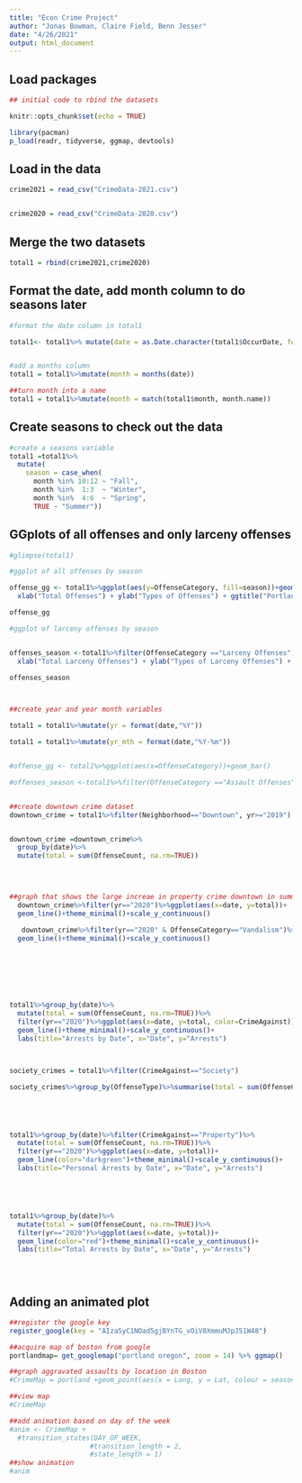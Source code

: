 ```yaml
---
title: "Econ Crime Project"
author: "Jonas Bowman, Claire Field, Benn Jesser"
date: "4/26/2021"
output: html_document
---
```


## Load packages

```r

## initial code to rbind the datasets

knitr::opts_chunk$set(echo = TRUE)

library(pacman)
p_load(readr, tidyverse, ggmap, devtools)
```


## Load in the data

```r
crime2021 = read_csv("CrimeData-2021.csv")


crime2020 = read_csv("CrimeData-2020.csv")
```

## Merge the two datasets

```r

total1 = rbind(crime2021,crime2020)

```

## Format the date, add month column to do seasons later

```r

#format the date column in total1

total1<- total1%>% mutate(date = as.Date.character(total1$OccurDate, format = "%m/%d/%Y")) 


#add a months column
total1 = total1%>%mutate(month = months(date))

##turn month into a name
total1 = total1%>%mutate(month = match(total1$month, month.name))
```

## Create seasons to check out the data

```r
                         
#create a seasons variable
total1 =total1%>%
  mutate(
    season = case_when(
      month %in% 10:12 ~ "Fall",
      month %in%  1:3  ~ "Winter",
      month %in%  4:6  ~ "Spring",
      TRUE ~ "Summer"))

```

## GGplots of all offenses and only larceny offenses

```r
#glimpse(total1)

#ggplot of all offenses by season

offense_gg <- total1%>%ggplot(aes(y=OffenseCategory, fill=season))+geom_bar() +
  xlab("Total Offenses") + ylab("Types of Offenses") + ggtitle("Portland Total Offenses by Season, 2020-2021")

offense_gg

#ggplot of larceny offenses by season


offenses_season <-total1%>%filter(OffenseCategory =="Larceny Offenses")%>%ggplot(aes(y=OffenseType, fill=season))+geom_bar() +
  xlab("Total Larceny Offenses") + ylab("Types of Larceny Offenses") + ggtitle("Portland Larceny by Season, 2020-2021")

offenses_season



##create year and year month variables 

total1 = total1%>%mutate(yr = format(date,"%Y"))

total1 = total1%>%mutate(yr_mth = format(date,"%Y-%m"))


#offense_gg <- total1%>%ggplot(aes(x=OffenseCategory))+geom_bar()

#offenses_season <-total1%>%filter(OffenseCategory =="Assault Offenses")%>%ggplot(aes(x=season))+geom_bar()


##create downtown crime dataset
downtown_crime = total1%>%filter(Neighborhood=="Downtown", yr>="2019") 


downtown_crime =downtown_crime%>%
  group_by(date)%>%
  mutate(total = sum(OffenseCount, na.rm=TRUE))
  
  


##graph that shows the large increae in property crime downtown in summer 2020
  downtown_crime%>%filter(yr=="2020")%>%ggplot(aes(x=date, y=total))+
  geom_line()+theme_minimal()+scale_y_continuous()
  
   downtown_crime%>%filter(yr=="2020" & OffenseCategory=="Vandalism")%>%ggplot(aes(x=date, y=total))+
  geom_line()+theme_minimal()+scale_y_continuous()
  
  
  
  

   
   
total1%>%group_by(date)%>%
  mutate(total = sum(OffenseCount, na.rm=TRUE))%>%
  filter(yr=="2020")%>%ggplot(aes(x=date, y=total, color=CrimeAgainst))+
  geom_line()+theme_minimal()+scale_y_continuous()+
  labs(title="Arrests by Date", x="Date", y="Arrests")



society_crimes = total1%>%filter(CrimeAgainst=="Society")

society_crimes%>%group_by(OffenseType)%>%summarise(total = sum(OffenseCount, na.rm = TRUE)ggplot(aes(x=yr_mth ,y=total, fill=OffenseType))+geom_line()+theme_minimal()





total1%>%group_by(date)%>%filter(CrimeAgainst=="Property")%>%
  mutate(total = sum(OffenseCount, na.rm=TRUE))%>%
  filter(yr=="2020")%>%ggplot(aes(x=date, y=total))+
  geom_line(color="darkgreen")+theme_minimal()+scale_y_continuous()+
  labs(title="Personal Arrests by Date", x="Date", y="Arrests")





total1%>%group_by(date)%>%
  mutate(total = sum(OffenseCount, na.rm=TRUE))%>%
  filter(yr=="2020")%>%ggplot(aes(x=date, y=total))+
  geom_line(color="red")+theme_minimal()+scale_y_continuous()+
  labs(title="Total Arrests by Date", x="Date", y="Arrests")


  
```

## Adding an animated plot


```r

##register the google key
register_google(key = "AIzaSyC1NOad5gjBYnTG_vOiV8XmmuMJpJ51W48")

##acquire map of boston from google
portlandmap= get_googlemap("portland oregon", zoom = 14) %>% ggmap()

##graph aggravated assaults by location in Boston
#CrimeMap = portland +geom_point(aes(x = Long, y = Lat, colour = season, size= HOUR), data=assault_data)+ggtitle("Aggravated Assault Locations in Boston, Massachusetts ")+xlab("Longitude")+ylab("Latitude")+labs(colour= "Day")+theme_void(base_size = 14)

##view map
#CrimeMap

##add animation based on day of the week 
#anim <- CrimeMap + 
  #transition_states(DAY_OF_WEEK,
                    #transition_length = 2,
                    #state_length = 1)
##show animation 
#anim



```



